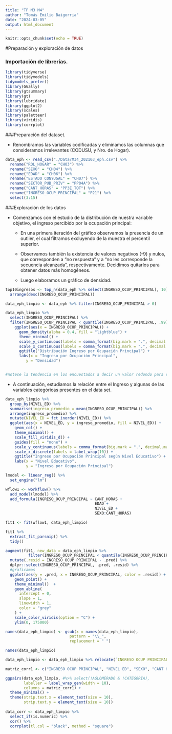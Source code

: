 ```yaml
---
title: "TP M3 M4"
author: "Tomás Emilio Baigorria"
date: "2024-03-05"
output: html_document
---
```


```r
knitr::opts_chunk$set(echo = TRUE)
```

#Preparación y exploración de datos

### Importación de librerías.

```r
library(tidyverse)
library(tidymodels)
tidymodels_prefer()
library(GGally)
library(gtsummary)
library(gt)
library(lubridate)
library(ggplot2)
library(scales)
library(paletteer)
library(viridis)
library(corrplot)
```

###Preparación del dataset.

- Renombramos las variables codificadas y eliminamos las columnas que consideramos irrelevantes (CODUSU, y Nro. de Hogar).


```r

data_eph <- read_csv("./Data/M34_202103_eph.csv") %>% 
  rename("ROL_HOGAR" = "CH03") %>% 
  rename("SEXO" = "CH04") %>% 
  rename("EDAD" = "CH06") %>%
  rename("ESTADO CONYUGAL" = "CH07") %>%
  rename("SECTOR_PUB_PRIV" = "PP04A") %>%
  rename("CANT_HORAS" = "PP3E_TOT") %>%
  rename("INGRESO_OCUP_PRINCIPAL" = "P21") %>% 
  select(3:15)

```

###Exploración de los datos

- Comenzamos con el estudio de la distribución de nuestra variable objetivo, el ingreso percibido por la ocupación principal:

    - En una primera iteración del gráfico observamos la presencia de un outlier, el cual filtramos excluyendo de la muestra el percentil superior.
    
    - Observamos también la existencia de valores negativos (-9) y nulos, que corresponden a "no respuesta" y a "no les corresponde la secuencia alcanzada", respectivamente. Decidimos quitarlos para obtener datos más homogéneos.
    
    - Luego elaboramos un gráfico de densidad.


```r

top10ingresos <- top_n(data_eph %>% select(INGRESO_OCUP_PRINCIPAL), 10) %>% 
  arrange(desc(INGRESO_OCUP_PRINCIPAL))

data_eph_limpio <- data_eph %>% filter(INGRESO_OCUP_PRINCIPAL > 0)

data_eph_limpio %>% 
  select(INGRESO_OCUP_PRINCIPAL) %>%
  filter(INGRESO_OCUP_PRINCIPAL < quantile(INGRESO_OCUP_PRINCIPAL, .99)) %>%
    ggplot(aes(x = INGRESO_OCUP_PRINCIPAL)) +
      geom_density(alpha = 0.4, fill = "lightblue") +
      theme_minimal() +
      scale_y_continuous(labels = comma_format(big.mark = ".", decimal.mark = ",")) +
      scale_x_continuous(labels = comma_format(big.mark = ".", decimal.mark = ",")) +
      ggtitle("Distribución Ingreso por Ocupación Principal") +
      labs(x = "Ingreso por Ocupación Principal",
         y = "Densidad")


#notese la tendencia en los encuestados a decir un valor redondo para el ignreso
```

- A continuación, estudiamos la relación entre el Ingreso y algunas de las variables categóricas presentes en el data set.


```r

data_eph_limpio %>% 
  group_by(NIVEL_ED) %>% 
  summarise(ingreso_promedio = mean(INGRESO_OCUP_PRINCIPAL)) %>% 
  arrange(ingreso_promedio) %>% 
  mutate(NIVEL_ED = fct_inorder(NIVEL_ED)) %>% 
  ggplot(aes(x = NIVEL_ED, y = ingreso_promedio, fill = NIVEL_ED)) +
    geom_col() +
    theme_minimal() +
    scale_fill_viridis_d() +
    guides(fill = "none") +
    scale_y_continuous(labels = comma_format(big.mark = ".", decimal.mark = ",")) +
    scale_x_discrete(labels = label_wrap(10)) +
    ggtitle("Ingreso por Ocupación Principal según Nivel Educativo") +
    labs(x = "Nivel Educativo",
         y = "Ingreso por Ocupación Principal")


```

```r

lmodel <- linear_reg() %>%
  set_engine("lm")

wflow1 <- workflow() %>% 
  add_model(lmodel) %>% 
  add_formula(INGRESO_OCUP_PRINCIPAL ~ CANT_HORAS +
                                       EDAD +
                                       NIVEL_ED +  
                                       SEXO:CANT_HORAS)                           #mostrar con métricas

fit1 <- fit(wflow1, data_eph_limpio)

fit1 %>% 
  extract_fit_parsnip() %>% 
  tidy()


```


```r

augment(fit1, new_data = data_eph_limpio %>% 
          filter(INGRESO_OCUP_PRINCIPAL < quantile(INGRESO_OCUP_PRINCIPAL, .99))) %>% 
  mutate(.resid = INGRESO_OCUP_PRINCIPAL - .pred) %>%
  dplyr::select(INGRESO_OCUP_PRINCIPAL, .pred, .resid) %>%
  #graficamos
  ggplot(aes(y = .pred, x = INGRESO_OCUP_PRINCIPAL, color = .resid)) +
    geom_point() +
    theme_minimal()  +
    geom_abline(
      intercept = 0,
      slope = 1,
      linewidth = 1,
      color = "grey"
    ) +
    scale_color_viridis(option = "C") +
    ylim(0, 175000)


```


```r

names(data_eph_limpio) <- gsub(x = names(data_eph_limpio),
                            pattern = "\\_",
                            replacement = " ")

names(data_eph_limpio)

data_eph_limpio <- data_eph_limpio %>% relocate(`INGRESO OCUP PRINCIPAL`)

matriz_corr1 <- c("INGRESO OCUP PRINCIPAL", "NIVEL ED", "SEXO", "CANT HORAS")

ggpairs(data_eph_limpio, #%>% select(!AGLOMERADO & !CATEGORIA), 
        labeller = label_wrap_gen(width = 10), 
        columns = matriz_corr1) +
  theme_minimal() +
  theme(strip.text.x = element_text(size = 10),
        strip.text.y = element_text(size = 10))
  
data_corr <- data_eph_limpio %>% 
  select_if(is.numeric) %>%
  cor() %>% 
  corrplot(tl.col = "black", method = "square")

```










